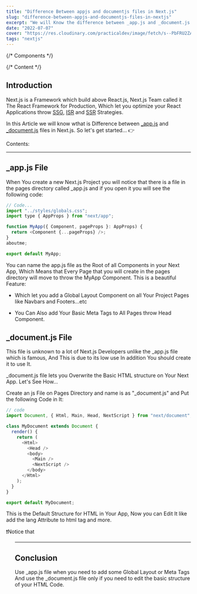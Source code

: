 ```yaml
---
title: "Difference Between appjs and documentjs files in Next.js"
slug: "difference-between-appjs-and-documentjs-files-in-nextjs"
excerpt: "We will Know the difference between _app.js and _document.js files."
date: "2022-07-07"
cover: "https://res.cloudinary.com/practicaldev/image/fetch/s--PbFRU2ZA--/c_imagga_scale,f_auto,fl_progressive,h_420,q_auto,w_1000/https://dev-to-uploads.s3.amazonaws.com/uploads/articles/nvhkumoichbmbjzrl2gl.jpg"
tags: "nextjs"
---
```


{/* Components */}

{/* Content */}

## Introduction

Next.js is a Framework which build above React.js, Next.js Team called it The React Framework for Production, Which let you optimize your React Applications throw [SSG](https://nextjs.org/docs/basic-features/pages#static-generation-recommended), [ISR](https://nextjs.org/docs/basic-features/data-fetching/incremental-static-regeneration) and [SSR](https://nextjs.org/docs/basic-features/pages#server-side-rendering) Strategies.

In this Article we will know wthat is Difference between <A href="https://nextjs.org/docs/advanced-features/custom-app" >\_app.js</A> and <A href="https://nextjs.org/docs/advanced-features/custom-document" >\_document.js</A> files in Next.js.
So let's get started... 👉

Contents:

<TopicLink href="#introduction" topic="Introduction" />
<TopicLink href="#_appjs-file" topic="App.js File" />
<TopicLink href="#_documentjs-file" topic="Document.js File" />
<TopicLink href="#conclusion" topic="Conclusion" />

---

## \_app.js File

When You create a new Next.js Project you will notice that there is a file in the pages directory called
\_app.js and if you open it you will see the following code:

```javascript
// Code...
import "../styles/globals.css";
import type { AppProps } from "next/app";

function MyApp({ Component, pageProps }: AppProps) {
  return <Component {...pageProps} />;
}
aboutme;

export default MyApp;
```

You can name the app.js file as the Root of all Components in your Next App, Which Means that Every Page that you will create in the pages directory will move to throw the MyApp Component.
This is a beautiful Feature:

- Which let you add a Global Layout Component on all Your Project Pages like Navbars and Footers...etc

- You Can Also add Your Basic Meta Tags to All Pages throw Head Component.

## \_document.js File

This file is unknown to a lot of Next.js Developers unlike the \_app.js file which is famous, And This is due to its low use In addition You should create it to use It.

\_document.js file lets you Overwrite the Basic HTML structure on Your Next App.
Let's See How...

Create an js File on Pages Directory and name is as "\_document.js" and Put the following Code in It:

```javascript
// code
import Document, { Html, Main, Head, NextScript } from "next/document";

class MyDocument extends Document {
  render() {
    return (
      <Html>
        <Head />
        <body>
          <Main />
          <NextScript />
        </body>
      </Html>
    );
  }
}

export default MyDocument;
```

This is the Default Structure for HTML in Your App, Now you can Edit It like add the lang Attribute to html tag and more.

<Note>
  <span class="text-xl font-semibold">❗️Notice that</span>
  <Ul
    items={[
      "_document.js lets you edit only html code structure which means that you can't add javascript events in it.",
      "Head Component in _document.js is Completely different from Head in _app.js file",
    ]}
    textColor={"text-black"}
    iconsColor={"bg-black"}
  />
</Note>

---

## Conclusion

Use \_app.js file when you need to add some Global Layout or Meta Tags And use the \_document.js file only if you need to edit the basic structure of your HTML Code.

